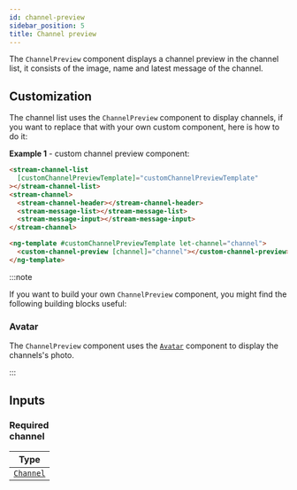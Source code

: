```yaml
---
id: channel-preview
sidebar_position: 5
title: Channel preview
---
```


The `ChannelPreview` component displays a channel preview in the channel list, it consists of the image, name and latest message of the channel.

## Customization

The channel list uses the `ChannelPreview` component to display channels, if you want to replace that with your own custom component, here is how to do it:

**Example 1** - custom channel preview component:

```html
<stream-channel-list
  [customChannelPreviewTemplate]="customChannelPreviewTemplate"
></stream-channel-list>
<stream-channel>
  <stream-channel-header></stream-channel-header>
  <stream-message-list></stream-message-list>
  <stream-message-input></stream-message-input>
</stream-channel>

<ng-template #customChannelPreviewTemplate let-channel="channel">
  <custom-channel-preview [channel]="channel"></custom-channel-preview>
</ng-template>
```

:::note

If you want to build your own `ChannelPreview` component, you might find the following building blocks useful:

### Avatar

The `ChannelPreview` component uses the [`Avatar`](./avatar.mdx) component to display the channels's photo.

:::

## Inputs

### <div class="label required basic">Required</div> channel

| Type                                                                                |
| ----------------------------------------------------------------------------------- |
| [`Channel`](https://github.com/GetStream/stream-chat-js/blob/master/src/channel.ts) |
